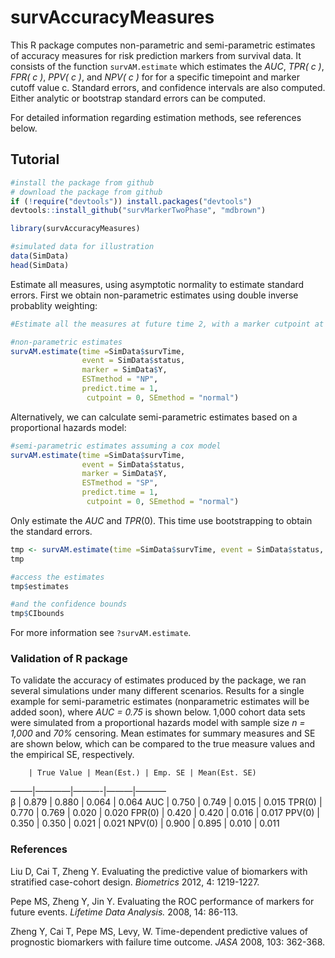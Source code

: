 survAccuracyMeasures
=============================================

This R package computes non-parametric and semi-parametric estimates of accuracy measures for risk prediction markers from survival data. It consists of the function `survAM.estimate` which estimates the *AUC*, *TPR( c )*, *FPR( c )*, *PPV( c )*, and *NPV( c )* for for a specific timepoint and marker cutoff value c. Standard errors, and confidence intervals are also computed. Either analytic or bootstrap standard errors can be computed. 

For detailed information regarding estimation methods, see references below. 



## Tutorial


```r
#install the package from github
# download the package from github
if (!require("devtools")) install.packages("devtools")
devtools::install_github("survMarkerTwoPhase", "mdbrown")
```

```r
library(survAccuracyMeasures)

#simulated data for illustration
data(SimData)
head(SimData)
```


Estimate all measures, using asymptotic normality to estimate standard errors. First we obtain non-parametric estimates using double inverse probablity weighting:

```r
#Estimate all the measures at future time 2, with a marker cutpoint at 0. 

#non-parametric estimates
survAM.estimate(time =SimData$survTime, 
                event = SimData$status, 
                marker = SimData$Y,
                ESTmethod = "NP",
                predict.time = 1, 
                 cutpoint = 0, SEmethod = "normal")
```

Alternatively, we can calculate semi-parametric estimates based on a proportional hazards model:


```r
#semi-parametric estimates assuming a cox model
survAM.estimate(time =SimData$survTime, 
                event = SimData$status, 
                marker = SimData$Y,
                ESTmethod = "SP",
                predict.time = 1, 
                 cutpoint = 0, SEmethod = "normal")
```



Only estimate the $AUC$ and $TPR(0)$. This time use bootstrapping to obtain the standard errors. 

```r
tmp <- survAM.estimate(time =SimData$survTime, event = SimData$status, marker = SimData$Y, predict.time = 2, measures = c("AUC", "TPR"), SEmethod = 'bootstrap', bootstraps = 50, cutpoint = 0)
tmp
```

```r
#access the estimates 
tmp$estimates

#and the confidence bounds
tmp$CIbounds
```

For more information see `?survAM.estimate`. 

### Validation of R package
To validate the accuracy of estimates produced by the package, we ran several simulations under many different scenarios. Results for a single example for semi-parametric estimates (nonparametric estimates will be added soon), where *AUC = 0.75* is shown below. 1,000 cohort data sets were simulated from a proportional hazards model with sample size *n = 1,000* and *70%* censoring. Mean estimates for summary measures and SE are shown below, which can be compared to the true measure values and the empirical SE, respectively.



        | True Value | Mean(Est.) | Emp. SE | Mean(Est. SE)
--------|------------|----------|---------|-----------    
      β |   0.879 |   0.880 | 0.064 |     0.064
    AUC |   0.750 |   0.749 | 0.015 |     0.015
 TPR(0) |   0.770 |   0.769 | 0.020 |     0.020
 FPR(0) |   0.420 |   0.420 | 0.016 |     0.017
 PPV(0) |   0.350 |   0.350 | 0.021 |     0.021
 NPV(0) |   0.900 |   0.895 | 0.010 |     0.011


### References
Liu D, Cai T, Zheng Y. Evaluating the predictive value of biomarkers with stratified case-cohort design. *Biometrics* 2012, 4: 1219-1227.

Pepe MS, Zheng Y, Jin Y. Evaluating the ROC performance of markers for future events. *Lifetime Data Analysis.* 2008, 14: 86-113.

Zheng Y, Cai T, Pepe MS, Levy, W. Time-dependent predictive values of prognostic biomarkers with failure time outcome. *JASA* 2008, 103: 362-368.














